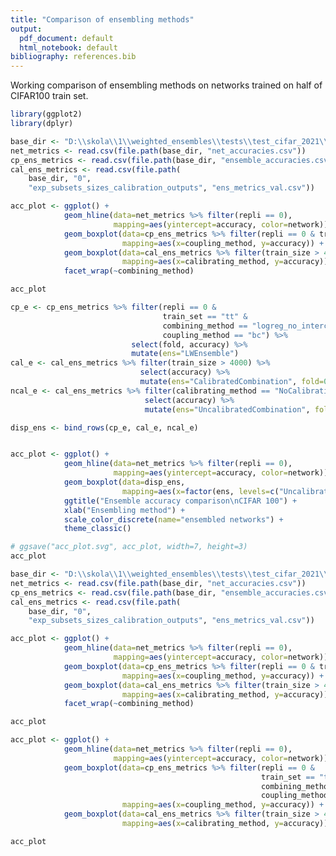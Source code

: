 ```yaml
---
title: "Comparison of ensembling methods"
output:
  pdf_document: default
  html_notebook: default
bibliography: references.bib
---
```

Working comparison of ensembling methods on networks trained on half of CIFAR100 train set.
```r
library(ggplot2)
library(dplyr)
```

```r
base_dir <- "D:\\skola\\1\\weighted_ensembles\\tests\\test_cifar_2021\\data\\data_train_val_half_c100"
net_metrics <- read.csv(file.path(base_dir, "net_accuracies.csv"))
cp_ens_metrics <- read.csv(file.path(base_dir, "ensemble_accuracies.csv"))
cal_ens_metrics <- read.csv(file.path(
    base_dir, "0", 
    "exp_subsets_sizes_calibration_outputs", "ens_metrics_val.csv"))
```

```r
acc_plot <- ggplot() +
            geom_hline(data=net_metrics %>% filter(repli == 0),
                       mapping=aes(yintercept=accuracy, color=network)) +
            geom_boxplot(data=cp_ens_metrics %>% filter(repli == 0 & train_set == "tt"),
                         mapping=aes(x=coupling_method, y=accuracy)) +
            geom_boxplot(data=cal_ens_metrics %>% filter(train_size > 4000),
                         mapping=aes(x=calibrating_method, y=accuracy)) +
            facet_wrap(~combining_method)

acc_plot
```

```r
cp_e <- cp_ens_metrics %>% filter(repli == 0 & 
                                  train_set == "tt" &
                                  combining_method == "logreg_no_interc" &
                                  coupling_method == "bc") %>% 
                           select(fold, accuracy) %>%
                           mutate(ens="LWEnsemble")
cal_e <- cal_ens_metrics %>% filter(train_size > 4000) %>%
                             select(accuracy) %>%
                             mutate(ens="CalibratedCombination", fold=0)
ncal_e <- cal_ens_metrics %>% filter(calibrating_method == "NoCalibration") %>%
                              select(accuracy) %>%
                              mutate(ens="UncalibratedCombination", fold=0)

disp_ens <- bind_rows(cp_e, cal_e, ncal_e)


acc_plot <- ggplot() +
            geom_hline(data=net_metrics %>% filter(repli == 0),
                       mapping=aes(yintercept=accuracy, color=network)) +
            geom_boxplot(data=disp_ens,
                         mapping=aes(x=factor(ens, levels=c("UncalibratedCombination", "CalibratedCombination", "LWEnsemble")), y=accuracy))+
            ggtitle("Ensemble accuracy comparison\nCIFAR 100") +
            xlab("Ensembling method") +
            scale_color_discrete(name="ensembled networks") +
            theme_classic()

# ggsave("acc_plot.svg", acc_plot, width=7, height=3)
acc_plot

```

```r
base_dir <- "D:\\skola\\1\\weighted_ensembles\\tests\\test_cifar_2021\\data\\data_train_val_half_c10"
net_metrics <- read.csv(file.path(base_dir, "net_accuracies.csv"))
cp_ens_metrics <- read.csv(file.path(base_dir, "ensemble_accuracies.csv"))
cal_ens_metrics <- read.csv(file.path(
    base_dir, "0", 
    "exp_subsets_sizes_calibration_outputs", "ens_metrics_val.csv"))
```

```r
acc_plot <- ggplot() +
            geom_hline(data=net_metrics %>% filter(repli == 0),
                       mapping=aes(yintercept=accuracy, color=network)) +
            geom_boxplot(data=cp_ens_metrics %>% filter(repli == 0 & train_set == "tt"),
                         mapping=aes(x=coupling_method, y=accuracy)) +
            geom_boxplot(data=cal_ens_metrics %>% filter(train_size > 4000),
                         mapping=aes(x=calibrating_method, y=accuracy)) +
            facet_wrap(~combining_method)

acc_plot
```

```r
acc_plot <- ggplot() +
            geom_hline(data=net_metrics %>% filter(repli == 0),
                       mapping=aes(yintercept=accuracy, color=network)) +
            geom_boxplot(data=cp_ens_metrics %>% filter(repli == 0 & 
                                                        train_set == "tt" &
                                                        combining_method == "logreg_no_interc" &
                                                        coupling_method == "bc"),
                         mapping=aes(x=coupling_method, y=accuracy)) +
            geom_boxplot(data=cal_ens_metrics %>% filter(train_size > 4000),
                         mapping=aes(x=calibrating_method, y=accuracy)) 

acc_plot
```

